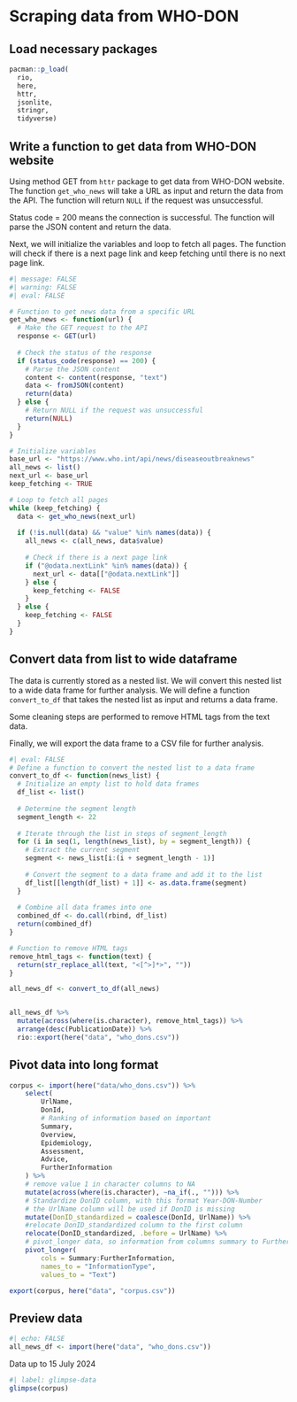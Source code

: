 # Scraping data from WHO-DON

## Load necessary packages

```r
pacman::p_load(
  rio,
  here,
  httr,
  jsonlite,
  stringr,
  tidyverse)
```

## Write a function to get data from WHO-DON website

Using method GET from `httr` package to get data from WHO-DON website. The function `get_who_news` will take a URL as input and return the data from the API. The function will return `NULL` if the request was unsuccessful.

Status code = 200 means the connection is successful. The function will parse the JSON content and return the data.

Next, we will initialize the variables and loop to fetch all pages. The function will check if there is a next page link and keep fetching until there is no next page link.

```r
#| message: FALSE
#| warning: FALSE
#| eval: FALSE

# Function to get news data from a specific URL
get_who_news <- function(url) {
  # Make the GET request to the API
  response <- GET(url)
  
  # Check the status of the response
  if (status_code(response) == 200) {
    # Parse the JSON content
    content <- content(response, "text")
    data <- fromJSON(content)
    return(data)
  } else {
    # Return NULL if the request was unsuccessful
    return(NULL)
  }
}

# Initialize variables
base_url <- "https://www.who.int/api/news/diseaseoutbreaknews"
all_news <- list()
next_url <- base_url
keep_fetching <- TRUE

# Loop to fetch all pages
while (keep_fetching) {
  data <- get_who_news(next_url)
  
  if (!is.null(data) && "value" %in% names(data)) {
    all_news <- c(all_news, data$value)
    
    # Check if there is a next page link
    if ("@odata.nextLink" %in% names(data)) {
      next_url <- data[["@odata.nextLink"]]
    } else {
      keep_fetching <- FALSE
    }
  } else {
    keep_fetching <- FALSE
  }
}
```

## Convert data from list to wide dataframe

The data is currently stored as a nested list. We will convert this nested list to a wide data frame for further analysis. We will define a function `convert_to_df` that takes the nested list as input and returns a data frame.

Some cleaning steps are performed to remove HTML tags from the text data.

Finally, we will export the data frame to a CSV file for further analysis.

```r
#| eval: FALSE
# Define a function to convert the nested list to a data frame
convert_to_df <- function(news_list) {
  # Initialize an empty list to hold data frames
  df_list <- list()
  
  # Determine the segment length
  segment_length <- 22
  
  # Iterate through the list in steps of segment_length
  for (i in seq(1, length(news_list), by = segment_length)) {
    # Extract the current segment
    segment <- news_list[i:(i + segment_length - 1)]
    
    # Convert the segment to a data frame and add it to the list
    df_list[[length(df_list) + 1]] <- as.data.frame(segment)
  }
  
  # Combine all data frames into one
  combined_df <- do.call(rbind, df_list)
  return(combined_df)
}

# Function to remove HTML tags
remove_html_tags <- function(text) {
  return(str_replace_all(text, "<[^>]*>", ""))
}

all_news_df <- convert_to_df(all_news)


all_news_df %>% 
  mutate(across(where(is.character), remove_html_tags)) %>%
  arrange(desc(PublicationDate)) %>%
  rio::export(here("data", "who_dons.csv"))
```


## Pivot data into long format

```r
corpus <- import(here("data/who_dons.csv")) %>% 
    select(
        UrlName,
        DonId,
        # Ranking of information based on important
        Summary,
        Overview,
        Epidemiology,
        Assessment,
        Advice,
        FurtherInformation
    ) %>% 
    # remove value 1 in character columns to NA
    mutate(across(where(is.character), ~na_if(., ""))) %>% 
    # Standardize DonID column, with this format Year-DON-Number
    # the UrlName column will be used if DonID is missing
    mutate(DonID_standardized = coalesce(DonId, UrlName)) %>%
    #relocate DonID_standardized column to the first column
    relocate(DonID_standardized, .before = UrlName) %>%
    # pivot_longer data, so information from columns summary to FurtherInformation are in one column
    pivot_longer(
        cols = Summary:FurtherInformation,
        names_to = "InformationType",
        values_to = "Text") 

export(corpus, here("data", "corpus.csv"))
```

## Preview data

```r
#| echo: FALSE
all_news_df <- import(here("data", "who_dons.csv"))
```

Data up to 15 July 2024

```r
#| label: glimpse-data
glimpse(corpus)
```
